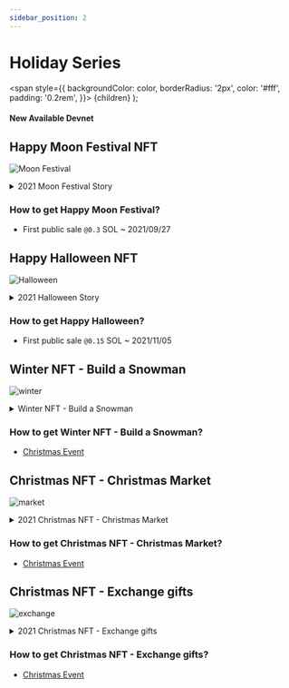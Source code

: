 ```yaml
---
sidebar_position: 2
---
```


# Holiday Series

  <span
    style={{
      backgroundColor: color,
      borderRadius: '2px',
      color: '#fff',
      padding: '0.2rem',
    }}>
    {children}
  </span>
);

#### New Available <Highlight color="#25c2a0">Devnet</Highlight>


## Happy Moon Festival NFT

![Moon Festival](/img/nfts/moon2021.png)

<details>
  <summary>2021 Moon Festival Story</summary>
  <div>
    <summary>
        The sunset gradually fell, the moon outside gradually climbed, and the cool wind blew gently. Lanny, Teddy and Massee are discussing what they are doing at the Orange Holiday Hotel.

"What is Yutu doing on the moon?" Teddy asked curiously while eating the mooncakes that Massee had just baked.

"It's mochi! If it were me, I would pound mochi," Lanny said firmly.

"I remember the story is to make medicine!" Masse thought.

"I vote for the medicine, because if it's mochi, then Massee will make it for us!" Teddy said with a smile.

"Yeah! Thats' really make sense!" Lanny nodded without thinking. And Massee is smiling shyly.

This is the first Mid-Autumn Festival to come to Orange Holiday Hotel. Although Lanny has just arrived in an unfamiliar environment, but with a partner around him, Lanny always feels very at ease in his heart. What interesting things will happen in the days to come?
</summary>
  </div>
</details>

### How to get **Happy Moon Festival**?
- First public sale `@0.3` SOL ~ 2021/09/27


## Happy Halloween NFT

![Halloween](/img/nfts/halloween2021.png)

<details>
  <summary>2021 Halloween Story</summary>
  <div>
    <summary>
        In order for the Orange Holiday Hostel to operate smoothly, Teddy suggested that Massee uses his best cooking skills to make desserts, and when they participated in the parade on Halloween, three of them promoted the goods of the Orange Holiday together. So Massee set about preparing ideas for Halloween.

Lanny had put on the magician costume he prepared early, and looked forward to the upcoming Halloween parade. Teddy followed. Massee hopes everyone can enjoy the Halloween atmosphere together, so he made a lot of finger biscuits, and wrote the Instagram of Orange Holiday Hostel with chocolate on the fingers, and shared them with the people who participated in the parade.

Parade time and biscuits disappeared quickly, and Massee thoughtfully reserved a snack for both Lanny and Teddy.

"It's so delicious!" Teddy couldn't help but admire. "Where did you learn your cooking skills?"

Can't wait for Massee's response. Suddenly, a child ran over panting. "Pumpkin jam (referring to Massee dressed up as a pumpkin), are there biscuits?" The child looked at Massee expectantly.

Massee looked at the empty basket, frowned in distress, and was about to turn down the kid. Suddenly Lanny said to the kid, "Hey! Let the magician make one for you!"

"Show me magic! The cookies come out!" Lanny put the last finger biscuit in his hand and reached out to the child.

Seeing the children eating with relish, the three of them couldn't help feeling happy.

It was Halloween in 2021. Although the weather is very cold, the warm atmosphere still surrounds these four people.
</summary>
  </div>
</details>

### How to get **Happy Halloween**?
- First public sale `@0.15` SOL ~ 2021/11/05


## Winter NFT - Build a Snowman

![winter](/img/nfts/winter.png)

<details>
  <summary>Winter NFT - Build a Snowman</summary>
  <div>
    <summary>
        A lazy morning.

"It's snowing!" Teddy was the first person to discover the winter coming, turning her head happily to signal to everyone.

"Then let's make a snowman!" Lanny and Massee were very excited!

Neither of them have seen snow before, and are looking forward to trying the snowman mentioned in the story!

Lanny tried to imagine the scenes he had seen in the animation, constantly focusing the snow in one place, but he couldn't make these snow flakes into snowballs.

Massee is looking for a stone, hoping that snow can attach to the stone and turn into a snowball.

I saw Teddy walk out leisurely with a little water and a scarf from the house, and picked up some dead branches. With some water on his hands, he first made the snow flakes into a small ball, and began to use the surrounding snow to roll into a big snowball.

The two watched dumbfoundedly at Teddy rolling a small snowball into a big snowball.

"Sure enough, it's a girl from Boomerang!"

Lanny and Massee can't wait to make snowballs, and the three of them work together to complete the snowman.
</summary>
  </div>
</details>

### How to get **Winter NFT - Build a Snowman**?
- [Christmas Event](/docs/community-event/christmas/intro)


## Christmas NFT - Christmas Market

![market](/img/nfts/market.png)

<details>
  <summary>2021 Christmas NFT - Christmas Market</summary>
  <div>
    <summary>
        On the morning of Christmas Eve, Lanny and his party came to the Christmas market, looking for ornaments to decorate the Christmas party.

The Christmas market in Parelis City is one of the best in the universe. It is open from mid-November to the end of each year. The market has a wide range of goods. The talking nutcracker robot, the matches of the little match girl, or the oversized Christmas tree, it seems that this is a Christmas city, and Christmas is all year round.

"Candy canes are a must!" Masse saw the vendor selling Christmas candy at a glance, and began to stir up candy canes of all kinds, imagining them hanging on the Christmas tree.

"I want to buy a gift box!" This year's Christmas party event was to exchange gifts. Teddy chose a gift box as the theme of the event.

"Lanny! There's an elk's nose here!" Teddy said to Lanny in a tone that he had discovered something new and strange, and put his nose on Lanny's.

"Very suitable!" Teddy said happily. Lanny looked at himself in the mirror and compared the horns of an elk on his head.

"Super cute!" Teddy pulled Lanny dressed up as an elk to the counter to check out.

Walking along the road and watching, the three of them all picked their own style Christmas hats and bought all the items needed for Christmas. The three of them returned home in large and small bags, ready to set up their Christmas party tomorrow night!
</summary>
  </div>
</details>

### How to get **Christmas NFT - Christmas Market**?
- [Christmas Event](/docs/community-event/christmas/intro)


## Christmas NFT - Exchange gifts

![exchange](/img/nfts/exchange.png)

<details>
  <summary>2021 Christmas NFT - Exchange gifts</summary>
  <div>
    <summary>
        On the evening of Christmas Eve, the Orange Holiday Hotel held a Christmas party, and everyone had a happy dinner together.

While everyone was enjoying dinner, Lanny and Teddy put numbers on all the gifts and put the numbered lottery tickets into the lottery box.

After eating and drinking, Lanny walked to the small table and announced the beginning of the gift exchange session.

"Has everyone eaten? Let's start the lucky draw for exchanging gifts!"

Those present nodded, and Lanny went on to explain, "Thank you Massee for preparing so many delicious foods for everyone today! Let's give him a round of applause!" The audience clapped their hands and even cheered!

"Massee is here to draw the first gift. We have already numbered all the gifts. After the owner who is drawn to the gift comes to the stage and gives the gift to Masse, he can come to draw his own gift! So everyone has What's the problem?"

"No!" everyone said in unison.

The event went smoothly, but Massee also found that there were some people who had no gifts to exchange. Massee hurried to the kitchen to make his best biscuits, and found Teddy, who was very skilled, to pack the biscuits. Before the event ended, Masse ran to the stage and whispered to Lanny.

"Tonight is very happy! I hope everyone who participates in the exchange of gifts can have gifts that you like! It doesn't matter if you don't participate. Masse made a lot of cookies for everyone as Christmas gifts! Remember to go to the door and get a bag before you go home. Cookies! Happy Christmas to everyone!" Cheers resounded throughout the Orange Holiday Hotel!
</summary>
  </div>
</details>

### How to get **Christmas NFT - Exchange gifts**?
- [Christmas Event](/docs/community-event/christmas/intro)